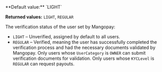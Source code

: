   
<ParamField body="KYCLevel" type="string">   
**Default value:** `LIGHT`

**Returned values:** `LIGHT`, `REGULAR`

The verification status of the user set by Mangopay:  
- `LIGHT` – Unverified, assigned by default to all users.  
- `REGULAR` – Verified, meaning the user has successfully completed the verification process and had the necessary documents validated by Mangopay. Only users whose `UserCategory` is `OWNER` can submit verification documents for validation. Only users whose `KYCLevel` is `REGULAR` can request payouts.  
</ParamField>